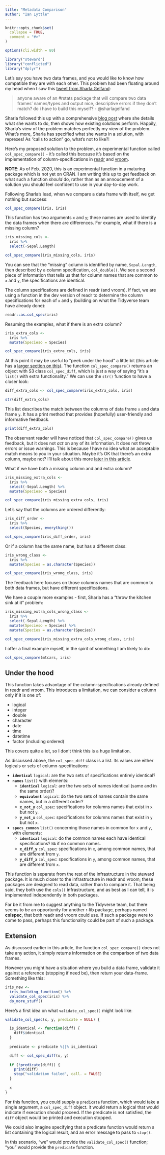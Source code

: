 ```yaml
---
title: "Metadata Comparison"
author: "Ian Lyttle"
---
```


```r
knitr::opts_chunk$set(
  collapse = TRUE,
  comment = "#>"
)

options(cli.width = 80)
```

```r
library("steward")
library("conflicted")
library("dplyr")
```

Let's say you have two data frames, and you would like to know how compatible they are with each other. This problem had been floating around my head when I saw this [tweet from Sharla Gelfand](https://twitter.com/sharlagelfand/status/1229512910591885317):

> anyone aware of an #rstats package that will compare two data frames' names/types and output nice, descriptive errors if they don't match? do i have to build this myself? - @sharlagelfand

Sharla followed this up with a comprehensive [blog post](https://sharla.party/post/comparing-two-dfs) where she details what she wants  to do, then shows how existing solutions perform. Happily, Sharla's view of the problem matches perfectly my view of the problem. What's more, Sharla has specified what she wants in a solution, with reprexes! As "calls to action" go, what's not to like?!

Here's my proposed solution to the problem, an experimental function called `col_spec_compare()` - it's called this because it's based on the implementation of column-specifications in [readr](https://readr.tidyverse.org) and [vroom](https://vroom.r-lib.org). 

**NOTE**: As of Feb. 2020, this is an experimental function in a maturing package which is not yet on CRAN. I am writing this up to get feedback on what such a function *should* do, rather than as an annoucement of a solution you should feel confident to use in your day-to-day work. 

Following Sharla's lead, when we compare a data frame with itself, we get nothing but success:

```r
col_spec_compare(iris, iris)
```

This function has two arguments `x` and `y`; these names are used to identify the data frames when there are differences. For example, what if there is a missing column?

```r
iris_missing_cols <-
  iris %>%
  select(-Sepal.Length)

col_spec_compare(iris_missing_cols, iris)
```

You can see that the "missing" column is identified by name, `Sepal.Length`, then described by a column specification, `col_double()`. We see a second piece of information that tells us that for column names that are common to `x` and `y`, the specifications are identical.

The column specifications are defined in readr (and vroom). If fact, we are using a function in the dev version of readr to determine the column specifications for each of `x` and `y` (building on what the Tidyverse team have already done):

```r
readr::as.col_spec(iris)
```

Resuming the examples, what if there is an extra column?

```r
iris_extra_cols <-
  iris %>%
  mutate(Specieso = Species)

col_spec_compare(iris_extra_cols, iris)
```

At this point it may be useful to "peek under the hood" a little bit (this article has a [larger section on this](#under-the-hood)). The function `col_spec_compare()` returns an object with S3 class `col_spec_diff`, which is just a way of saying "it's a `list()` with extra functionality." We can use the `str()` function to have a closer look:

```r
diff_extra_cols <- col_spec_compare(iris_extra_cols, iris)

str(diff_extra_cols)
```

This list describes the match between the columns of data frame `x` and data frame `y`. It has a print method that provides (hopefully) user-friendly and informative feedback.

```r
print(diff_extra_cols)
```

The observant reader will have noticed that `col_spec_compare()` gives us feedback, but it does not *act* on any of its information. It does not throw errors or issue warnings. This is because *I* have no idea what an acceptable match means to you in your situation. Maybe it's OK that there's an extra column, maybe not? I'll talk about this more [later in this article](#extension).

What if we have both a missing column and and extra column?

```r
iris_missing_extra_cols <-
  iris %>%
  select(-Sepal.Length) %>%
  mutate(Specieso = Species)

col_spec_compare(iris_missing_extra_cols, iris)
```

Let's say that the columns are ordered differently:

```r
iris_diff_order <-
  iris %>%
  select(Species, everything())

col_spec_compare(iris_diff_order, iris)
```

Or if a column has the same name, but has a different class:

```r
iris_wrong_class <-
  iris %>%
  mutate(Species = as.character(Species))

col_spec_compare(iris_wrong_class, iris)
```

The feedback here focuses on those columns names that are common to both data frames, but have different specifications.

We have a couple more examples - first, Sharla has a "throw the kitchen sink at it" problem:

```r
iris_missing_extra_cols_wrong_class <-
  iris %>%
  select(-Sepal.Length) %>%
  mutate(Specieso = Species) %>%
  mutate(Species = as.character(Species))

col_spec_compare(iris_missing_extra_cols_wrong_class, iris)
```

I offer a final example myself, in the spirit of something I am likely to do:

```r
col_spec_compare(mtcars, iris)
```

## Under the hood

This function takes advantage of the column-specifications already defined in readr and vroom. This introduces a limitation, we can consider a column only if it is one of:

- logical
- integer
- double
- character
- date
- time
- datetime
- factor (including ordered)

This covers quite a lot, so I don't think this is a huge limitation.

As discussed above, the `col_spec_diff` class is a list. Its values are either logicals  or sets of column-specifications:

- **`identical`** `logical`: are the two sets of specifications entirely identical?
- **`names`** `list()` with elements:
  - **`identical`** `logical`: are the two sets of names identical (same and in the same order)?
  - **`equivalent`** `logical`: do the two sets of names contain the same names, but in a different order?
  - **`x_not_y`** `col_spec`: specifications for columns names that exist in `x` but not `y`. 
  - **`y_not_x`** `col_spec`: specifications for columns names that exist in `y` but not `x`.
- **`specs_common`** `list()` concerning those names in common for `x` and `y`, with elements:
  - **`identical`** `logical`: do the common names each have identical specifications? `NA` if no common names.
  - **`x_diff_y`** `col_spec`: specifications in `x`, among common names, that are different from `y`.
  - **`y_diff_x`** `col_spec`: specifications in `y`, among common names, that are different from `x`.

This function is separate from the rest of the infrastructure in the steward package. It is much closer to the infrastructure in readr and vroom; these packages are designed to read data, rather than to compare it. That being said, they both use the `cols()` infrastructure, and as best as I can tell, it is implemented independently in both packages.

Far be it from me to suggest anything to the Tidyverse team, but there seems to be an opportunity for another r-lib package, perhaps named **colspec**, that both readr and vroom could use. If such a package were to come to pass, perhaps this functionality could be part of such a package. 

## Extension

As discussed earlier in this article, the function `col_spec_compare()` does not take any action, it simply returns information on the comparison of two data frames.

However you might have a situation where you build a data frame, validate it against a reference (stopping if need be), then return your data-frame. Something like this:

```r
iris_new <-
  iris_building_function() %>%
  validate_col_spec(iris) %>%
  do_more_stuff()
```

Here's a first idea on what `validate_col_spec()` might look like:

```r
validate_col_spec(x, y, predicate = NULL) {

  is_identical <- function(diff) {
    diff$identical
  }
  
  predicate <- predicate %||% is_identical

  diff <- col_spec_diff(x, y)
  
  if (!predicate(diff)) {
    print(diff)
    stop("validation failed", call. = FALSE)
  }
  
  x
}
```

For this function, you could supply a `predicate` function, which would take a single argument, a `col_spec_diff` object. It would return a logical that would indicate if execution should proceed. If the predicate is not satisfied, the `diff` object would be printed and execution stopped.

We could also imagine specifying that a predicate function would return a list containing the logical result, and an error message to pass to `stop()`.

In this scenario, "we" would provide the `validate_col_spec()` function; "you" would provide the `predicate` function.







